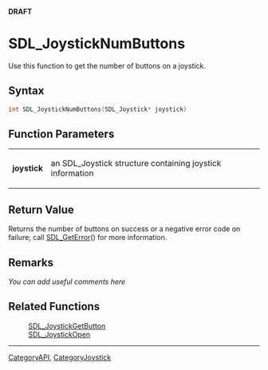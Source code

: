 <span color="red">'''DRAFT'''</span>

= SDL_JoystickNumButtons =
Use this function to get the number of buttons on a joystick.


== Syntax ==
<syntaxhighlight lang='c++'>
int SDL_JoystickNumButtons(SDL_Joystick* joystick)
</syntaxhighlight>

== Function Parameters ==
{|
|'''joystick'''
|an SDL_Joystick structure containing joystick information
|}

== Return Value ==
Returns the number of buttons on success or a negative error code on failure; call [[SDL_GetError]]() for more information.

== Remarks ==
''You can add useful comments here''

== Related Functions ==
:[[SDL_JoystickGetButton]]
:[[SDL_JoystickOpen]]

----
[[CategoryAPI]], [[CategoryJoystick]]
